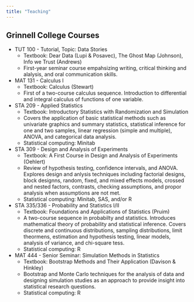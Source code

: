 ```yaml
---
title: "Teaching"
---
```


## Grinnell College Courses

* TUT 100 - Tutorial, Topic: Data Stories
  + Textbook: Dear Data (Lupi & Posavec), The Ghost Map (Johnson), Info we Trust (Andrews)  
  + First-year seminar course empahsizing writing, critical thinking and alalysis, and oral communication skills. 
* MAT 131 - Calculus I
  + Textbook: Calculus (Stewart)
  + First of a two-course calculus sequence. Introduction to differential and integral calculus of functions of one variable. 
* STA 209 - Applied Statistics
  + Textbook: Introductory Statistics with Randomization and Simulation
  + Covers the application of basic statistical methods such as univariate graphics and summary statistics, statistical inference for one and two samples, linear regression (simple and multiple), ANOVA, and categorical data analysis. 
  + Statistical computing: Minitab
* STA 309 - Design and Analysis of Experiments
  + Textbook: A First Course in Design and Analysis of Experiments (Oehlert)
  + Review of hypothesis testing, confidence intervals, and ANOVA. Explores design and anlysis techniques including factorial designs, block designns, random, fixed, and mixed effects models, crossed and nested factors, contrasts, checking assumptions, and propor analysis when assumptions are not met.
  + Statistical computing: Minitab, SAS, and/or R
* STA 335/336 - Probability and Statistics I/II
  + Textbook: Foundations and Applications of Statistics (Pruim)
  + A two-course sequence in probabilty and statistics. Introduces mathematical theory of probability and statistical inference. Covers discrete and continuous distributions, sampling distributions, limit theormens, estimation and hypothesis testing, linear models, analysis of variance, and chi-square tess.
  + Statistical computing: R
* MAT 444 - Senior Seminar: Simulation Methods in Statistics
  + Textbook: Bootstrap Methods and Their Application (Davison & Hinkley)
  + Bootstrap and Monte Carlo techniques for the analysis of data and designing simulation studies as an approach to provide insight into statistical research questions. 
  + Statistical computing: R
